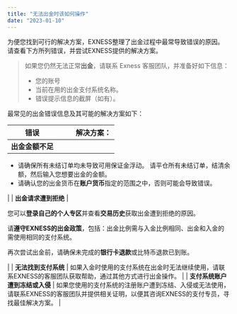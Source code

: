 ```yaml
---
title: "无法出金时该如何操作"
date: "2023-01-10"
---
```


<Ads></Ads> 

为便您找到可行的解决方案，EXNESS整理了出金过程中最常导致错误的原因。 请查看下方所列错误，并尝试EXNESS提供的解决方案。

> 如果您仍然无法正常**出金**，请联系 Exness 客服团队，并准备好如下信息：
> - 您的账号
> - 当前在用的出金支付系统名称。
> - 错误提示信息的截屏（如有）。

最常见的出金错误信息及其可能的解决方案如下：

| 错误 |         解决方案： |
| --- | --- |
| **出金金额不足** | 
- 请确保所有未结订单均未导致可用保证金浮动。 请平仓所有未结订单，结清余额，然后输入您想要出金的金额。
- 请确认您的出金货币在**账户货币**指定的范围之中，否则可能会导致错误。

 |
| **出金请求遭到拒绝** | 

您可以**登录自己的个人专区**并查看**交易历史**获取出金遭到拒绝的原因。

请**遵守EXNESS的出金政策**，包括：出金比例需与入金比例相同、出金和入金的需使用相同的支付系统。

再次尝试出金前，请确保未完成的**银行卡退款**或比特币退款已到账。

 |
| **无法找到支付系统** | 如果入金时使用的支付系统在出金时无法继续使用，请联系EXNESS的客服团队获取帮助，通过其他方式进行出金操作。 |
| **支付系统账户遭到冻结或入侵** | 如果您使用的支付系统的注册账户遭到冻结、入侵或无法使用，请联系EXNESS的客服团队并提供相关证明，以便其咨询EXNESS的支付专员，寻找最佳解决方案。 |
